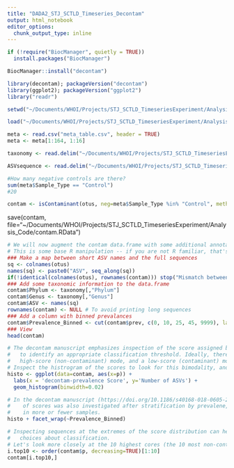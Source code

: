 ```yaml
---
title: "DADA2_STJ_SCTLD_Timeseries_Decontam"
output: html_notebook
editor_options: 
  chunk_output_type: inline
---
```


```r
if (!require("BiocManager", quietly = TRUE))
  install.packages("BiocManager")

BiocManager::install("decontam")

library(decontam); packageVersion("decontam")
library(ggplot2); packageVersion("ggplot2")
library("readr")


```

```r
setwd("~/Documents/WHOI/Projects/STJ_SCTLD_TimeseriesExperiment/Analysis_Code")

```


```r
load("~/Documents/WHOI/Projects/STJ_SCTLD_TimeseriesExperiment/Analysis_Code/otus_STJSCTLD_final.RData")

meta <- read.csv("meta_table.csv", header = TRUE)
meta <- meta[1:164, 1:16]

taxonomy <- read.delim("~/Documents/WHOI/Projects/STJ_SCTLD_TimeseriesExperiment/Analysis_Code/taxonomy_STJSCTLD_final.txt")

ASVsequence <- read.delim("~/Documents/WHOI/Projects/STJ_SCTLD_TimeseriesExperiment/Analysis_Code/ASVsequences_STJSCTLD_final.txt")

```


```r
#How many negative controls are there?
sum(meta$Sample_Type == "Control") 
#20
```


```r
contam <- isContaminant(otus, neg=meta$Sample_Type %in% "Control", method="prevalence")

```

save(contam, file="~/Documents/WHOI/Projects/STJ_SCTLD_TimeseriesExperiment/Analysis_Code/contam.RData")

```r
# We will now augment the contam data.frame with some additional annotations
# This is some base R manipulation -- if you are not R familiar, that's OK.
### Make a map between short ASV names and the full sequences
sq <- colnames(otus)
names(sq) <- paste0("ASV", seq_along(sq))
if(!identical(colnames(otus), rownames(contam))) stop("Mismatch between st and contam.")
### Add some taxonomic information to the data.frame
contam$Phylum <- taxonomy[,"Phylum"]
contam$Genus <- taxonomy[,"Genus"]
contam$ASV <- names(sq)
rownames(contam) <- NULL # To avoid printing long sequences
### Add a column with binned prevalances
contam$Prevalence_Binned <- cut(contam$prev, c(0, 10, 25, 45, 9999), labels=c("1-10", "11-25", "26-45", "45+"))
### View
head(contam)
```


```r
# The decontam manuscript emphasizes inspection of the score assigned by decontam ($p)
#   to identify an appropriate classification threshold. Ideally, there will be an evident
#   high-score (non-contaminant) mode, and a low-score (contaminant) mode.
# Inspect the histrogram of the scores to look for this bimodality, and help choose a classification threshold.
histo <- ggplot(data=contam, aes(x=p)) + 
  labs(x = 'decontam-prevalence Score', y='Number of ASVs') + 
  geom_histogram(binwidth=0.02)

# In the decontam manuscript (https://doi.org/10.1186/s40168-018-0605-2) the distribution
#    of scores was also investigated after stratification by prevalene, i.e. taxa present
#    in more or fewer samples.
histo + facet_wrap(~Prevalence_Binned)
```


```r
# Inspecting sequences at the extremes of the score distribution can help guide
#   choices about classification.
# Let's look more closely at the 10 highest cores (the 10 most non-contaminant according to decontam)
i.top10 <- order(contam$p, decreasing=TRUE)[1:10]
contam[i.top10,]
```




